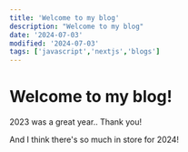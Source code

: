 ```yaml
---
title: 'Welcome to my blog'
description: "Welcome to my blog"
date: '2024-07-03'
modified: '2024-07-03'
tags: ['javascript','nextjs','blogs']
---
```


# Welcome to my blog!

2023 was a great year.. Thank you! 

And I think there's so much in store for 2024! 
